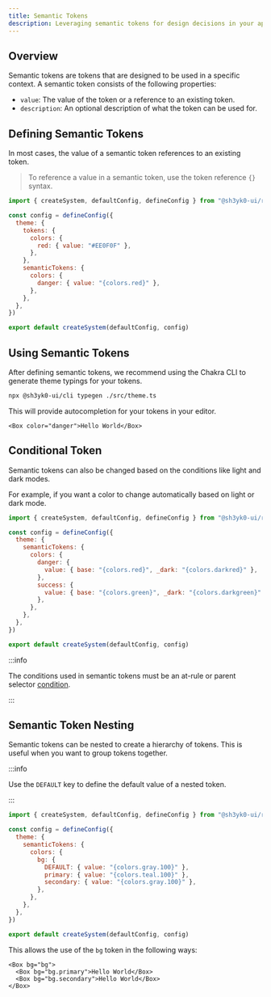 ```yaml
---
title: Semantic Tokens
description: Leveraging semantic tokens for design decisions in your app.
---
```


## Overview

Semantic tokens are tokens that are designed to be used in a specific context. A
semantic token consists of the following properties:

- `value`: The value of the token or a reference to an existing token.
- `description`: An optional description of what the token can be used for.

## Defining Semantic Tokens

In most cases, the value of a semantic token references to an existing token.

> To reference a value in a semantic token, use the token reference `{}` syntax.

```js title="theme.ts"
import { createSystem, defaultConfig, defineConfig } from "@sh3yk0-ui/react"

const config = defineConfig({
  theme: {
    tokens: {
      colors: {
        red: { value: "#EE0F0F" },
      },
    },
    semanticTokens: {
      colors: {
        danger: { value: "{colors.red}" },
      },
    },
  },
})

export default createSystem(defaultConfig, config)
```

## Using Semantic Tokens

After defining semantic tokens, we recommend using the Chakra CLI to generate
theme typings for your tokens.

```bash
npx @sh3yk0-ui/cli typegen ./src/theme.ts
```

This will provide autocompletion for your tokens in your editor.

```tsx
<Box color="danger">Hello World</Box>
```

## Conditional Token

Semantic tokens can also be changed based on the conditions like light and dark
modes.

For example, if you want a color to change automatically based on light or dark
mode.

```js title="theme.ts"
import { createSystem, defaultConfig, defineConfig } from "@sh3yk0-ui/react"

const config = defineConfig({
  theme: {
    semanticTokens: {
      colors: {
        danger: {
          value: { base: "{colors.red}", _dark: "{colors.darkred}" },
        },
        success: {
          value: { base: "{colors.green}", _dark: "{colors.darkgreen}" },
        },
      },
    },
  },
})

export default createSystem(defaultConfig, config)
```

:::info

The conditions used in semantic tokens must be an at-rule or parent selector
[condition](/docs/styling/conditional-styles#reference).

:::

## Semantic Token Nesting

Semantic tokens can be nested to create a hierarchy of tokens. This is useful
when you want to group tokens together.

:::info

Use the `DEFAULT` key to define the default value of a nested token.

:::

```js title="theme.ts"
import { createSystem, defaultConfig, defineConfig } from "@sh3yk0-ui/react"

const config = defineConfig({
  theme: {
    semanticTokens: {
      colors: {
        bg: {
          DEFAULT: { value: "{colors.gray.100}" },
          primary: { value: "{colors.teal.100}" },
          secondary: { value: "{colors.gray.100}" },
        },
      },
    },
  },
})

export default createSystem(defaultConfig, config)
```

This allows the use of the `bg` token in the following ways:

```tsx
<Box bg="bg">
  <Box bg="bg.primary">Hello World</Box>
  <Box bg="bg.secondary">Hello World</Box>
</Box>
```
